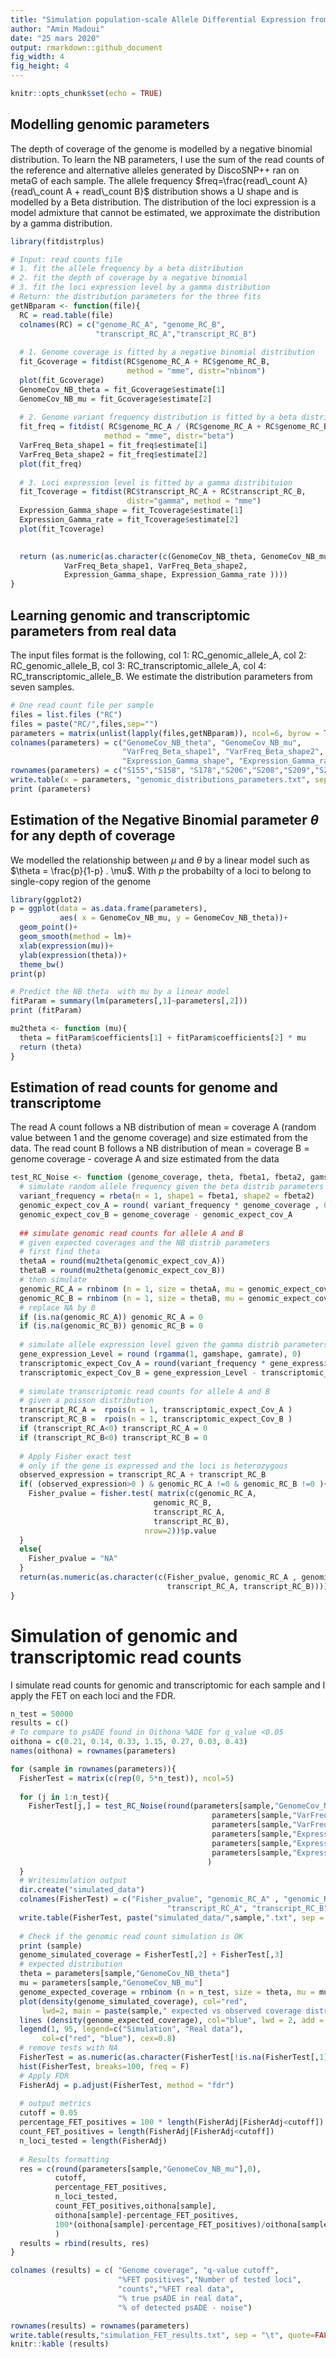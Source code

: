 ```yaml
---
title: "Simulation population-scale Allele Differential Expression from Metagenomic and metranscriptomic data"
author: "Amin Madoui"
date: "25 mars 2020"
output: rmarkdown::github_document
fig_width: 4 
fig_height: 4
---
```


```r
knitr::opts_chunk$set(echo = TRUE)
```

## Modelling genomic parameters  
The depth of coverage of the genome is modelled by a negative binomial distribution. To learn the NB parameters, I use the sum of the read counts of the reference and alternative alleles generated by DiscoSNP++ ran on metaG of each sample. The allele frequency $freq=\frac{read\_count A}{read\_count A + read\_count B}$ distribution shows a U shape and is modelled by a Beta distribution. The distribution of the loci expression is a model admixture that cannot be estimated, we approximate the distribution by a gamma distribution.


```r
library(fitdistrplus)

# Input: read counts file
# 1. fit the allele frequency by a beta distribution
# 2. fit the depth of coverage by a negative binomial
# 3. fit the loci expression level by a gamma distribution
# Return: the distribution parameters for the three fits
getNBparam <- function(file){
  RC = read.table(file)
  colnames(RC) = c("genome_RC_A", "genome_RC_B",
                   "transcript_RC_A","transcript_RC_B")
  
  # 1. Genome coverage is fitted by a negative binomial distribution
  fit_Gcoverage = fitdist(RC$genome_RC_A + RC$genome_RC_B, 
                          method = "mme", distr="nbinom")
  plot(fit_Gcoverage)
  GenomeCov_NB_theta = fit_Gcoverage$estimate[1]
  GenomeCov_NB_mu = fit_Gcoverage$estimate[2]
  
  # 2. Genome variant frequency distribution is fitted by a beta distribution
  fit_freq = fitdist( RC$genome_RC_A / (RC$genome_RC_A + RC$genome_RC_B), 
                     method = "mme", distr="beta")
  VarFreq_Beta_shape1 = fit_freq$estimate[1]
  VarFreq_Beta_shape2 = fit_freq$estimate[2]
  plot(fit_freq)
  
  # 3. Loci expression level is fitted by a gamma distribituion
  fit_Tcoverage = fitdist(RC$transcript_RC_A + RC$transcript_RC_B, 
                          distr="gamma", method = "mme")
  Expression_Gamma_shape = fit_Tcoverage$estimate[1]
  Expression_Gamma_rate = fit_Tcoverage$estimate[2]
  plot(fit_Tcoverage)
  

  return (as.numeric(as.character(c(GenomeCov_NB_theta, GenomeCov_NB_mu, 
            VarFreq_Beta_shape1, VarFreq_Beta_shape2, 
            Expression_Gamma_shape, Expression_Gamma_rate ))))
}
```
## Learning genomic and transcriptomic parameters from real data
The input files format is the following, col 1: RC_genomic_allele_A, col 2: RC_genomic_allele_B, col 3: RC_transcriptomic_allele_A, col 4: RC_transcriptomic_allele_B. We estimate the distribution parameters from seven samples.
```r
# One read count file per sample
files = list.files ("RC")
files = paste("RC/",files,sep="")
parameters = matrix(unlist(lapply(files,getNBparam)), ncol=6, byrow = TRUE)
colnames(parameters) = c("GenomeCov_NB_theta", "GenomeCov_NB_mu", 
                         "VarFreq_Beta_shape1", "VarFreq_Beta_shape2", 
                         "Expression_Gamma_shape", "Expression_Gamma_rate")
rownames(parameters) = c("S155","S158", "S178","S206","S208","S209","S210")
write.table(x = parameters, "genomic_distributions_parameters.txt", sep = "\t", quote = FALSE)
print (parameters)
```

## Estimation of the Negative Binomial parameter $\theta$ for any depth of coverage
We modelled the relationship between $\mu$ and $\theta$ by a linear model such as $\theta = \frac{p}{1-p} . \mu$. With $p$ the probabilty of a loci to belong to single-copy region of the genome 
```r
library(ggplot2)
p = ggplot(data = as.data.frame(parameters), 
           aes( x = GenomeCov_NB_mu, y = GenomeCov_NB_theta))+
  geom_point()+
  geom_smooth(method = lm)+
  xlab(expression(mu))+
  ylab(expression(theta))+
  theme_bw()
print(p)

# Predict the NB theta  with mu by a linear model
fitParam = summary(lm(parameters[,1]~parameters[,2]))
print (fitParam)

mu2theta <- function (mu){
  theta = fitParam$coefficients[1] + fitParam$coefficients[2] * mu
  return (theta)
}
```

## Estimation of read counts for genome and transcriptome
The read A count follows a NB distribution of mean = coverage A (random value between 1 and the genome coverage) and size estimated from the data. The read count B follows a NB distribution of mean = coverage B  = genome coverage - coverage A  and size estimated from the data
```r
test_RC_Noise <- function (genome_coverage, theta, fbeta1, fbeta2, gamshape, gamrate, transcript_sd){
  # simulate random allele frequency given the beta distrib parameters (shape1 and shape2)
  variant_frequency = rbeta(n = 1, shape1 = fbeta1, shape2 = fbeta2)
  genomic_expect_cov_A = round( variant_frequency * genome_coverage , 0)
  genomic_expect_cov_B = genome_coverage - genomic_expect_cov_A
  
  ## simulate genomic read counts for allele A and B 
  # given expected coverages and the NB distrib parameters
  # first find theta
  thetaA = round(mu2theta(genomic_expect_cov_A))
  thetaB = round(mu2theta(genomic_expect_cov_B))
  # then simulate
  genomic_RC_A = rnbinom (n = 1, size = thetaA, mu = genomic_expect_cov_A) 
  genomic_RC_B = rnbinom (n = 1, size = thetaB, mu = genomic_expect_cov_B)
  # replace NA by 0
  if (is.na(genomic_RC_A)) genomic_RC_A = 0 
  if (is.na(genomic_RC_B)) genomic_RC_B = 0
  
  # simulate allele expression level given the gamma distrib parameters (shape and rate)
  gene_expression_Level = round (rgamma(1, gamshape, gamrate), 0)
  transcriptomic_expect_Cov_A = round(variant_frequency * gene_expression_Level , 0)
  transcriptomic_expect_Cov_B = gene_expression_Level - transcriptomic_expect_Cov_A
  
  # simulate transcriptomic read counts for allele A and B
  # given a poisson distribution
  transcript_RC_A =  rpois(n = 1, transcriptomic_expect_Cov_A )
  transcript_RC_B =  rpois(n = 1, transcriptomic_expect_Cov_B )
  if (transcript_RC_A<0) transcript_RC_A = 0 
  if (transcript_RC_B<0) transcript_RC_B = 0
  
  # Apply Fisher exact test 
  # only if the gene is expressed and the loci is heterozygous
  observed_expression = transcript_RC_A + transcript_RC_B
  if( (observed_expression>0 ) & genomic_RC_A !=0 & genomic_RC_B !=0 ){
    Fisher_pvalue = fisher.test( matrix(c(genomic_RC_A, 
                                genomic_RC_B, 
                                transcript_RC_A, 
                                transcript_RC_B),
                              nrow=2))$p.value
  }
  else{
    Fisher_pvalue = "NA"
  }
  return(as.numeric(as.character(c(Fisher_pvalue, genomic_RC_A , genomic_RC_B, 
                                   transcript_RC_A, transcript_RC_B))))
}
```

# Simulation of genomic and transcriptomic read counts
I simulate read counts for genomic and transcriptomic for each sample and I apply the FET on each loci and the FDR.
```r
n_test = 50000
results = c()
# To compare to psADE found in Oithona %ADE for q_value <0.05
oithona = c(0.21, 0.14, 0.33, 1.15, 0.27, 0.03, 0.43)
names(oithona) = rownames(parameters)

for (sample in rownames(parameters)){
  FisherTest = matrix(c(rep(0, 5*n_test)), ncol=5)
                      
  for (j in 1:n_test){
    FisherTest[j,] = test_RC_Noise(round(parameters[sample,"GenomeCov_NB_mu"],0), thetaMu,
                                             parameters[sample,"VarFreq_Beta_shape1"], 
                                             parameters[sample,"VarFreq_Beta_shape2"],
                                             parameters[sample,"Expression_Gamma_shape"],
                                             parameters[sample,"Expression_Gamma_rate"],
                                             parameters[sample,"Expression_variation_sd"]
                                            )
  }
  # Writesimulation output
  dir.create("simulated_data")
  colnames(FisherTest) = c("Fisher_pvalue", "genomic_RC_A" , "genomic_RC_B", 
                                   "transcript_RC_A", "transcript_RC_B")
  write.table(FisherTest, paste("simulated_data/",sample,".txt", sep = ""))
  
  # Check if the genomic read count simulation is OK
  print (sample)
  genome_simulated_coverage = FisherTest[,2] + FisherTest[,3]
  # expected distribution
  theta = parameters[sample,"GenomeCov_NB_theta"]
  mu = parameters[sample,"GenomeCov_NB_mu"]
  genome_expected_coverage = rnbinom (n = n_test, size = theta, mu = mu)
  plot(density(genome_simulated_coverage), col="red", 
       lwd=2, main = paste(sample," expected vs observed coverage distribution"))
  lines (density(genome_expected_coverage), col="blue", lwd = 2, add = TRUE)
  legend(1, 95, legend=c("Simulation", "Real data"),
       col=c("red", "blue"), cex=0.8)
  # remove tests with NA
  FisherTest = as.numeric(as.character(FisherTest[!is.na(FisherTest[,1]),1]))
  hist(FisherTest, breaks=100, freq = F)
  # Apply FDR
  FisherAdj = p.adjust(FisherTest, method = "fdr")
  
  # output metrics
  cutoff = 0.05
  percentage_FET_positives = 100 * length(FisherAdj[FisherAdj<cutoff]) / length(FisherAdj)
  count_FET_positives = length(FisherAdj[FisherAdj<cutoff])
  n_loci_tested = length(FisherAdj)
  
  # Results formatting
  res = c(round(parameters[sample,"GenomeCov_NB_mu"],0), 
          cutoff, 
          percentage_FET_positives,
          n_loci_tested, 
          count_FET_positives,oithona[sample],
          oithona[sample]-percentage_FET_positives,
          100*(oithona[sample]-percentage_FET_positives)/oithona[sample]
          )
  results = rbind(results, res)
}

colnames (results) = c( "Genome coverage", "q-value cutoff", 
                        "%FET positives","Number of tested loci",
                        "counts","%FET real data",
                        "% true psADE in real data", 
                        "% of detected psADE - noise")

rownames(results) = rownames(parameters)
write.table(results,"simulation_FET_results.txt", sep = "\t", quote=FALSE)
knitr::kable (results)

```




